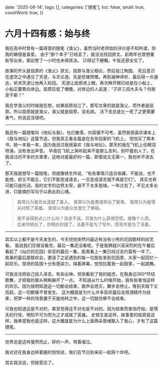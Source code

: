 
  date: '2025-06-14',
  tags: [],
  categories: ['随笔'],
  toc: false,
  small: true,
  countWord: true,
})

# 六月十四有感：始与终

我在高中时曾有一篇得意的随笔《渔父》，虽然当时老师给的评价是不知所谓，但我的确很是喜爱。
由于“那个本子”已经丢了，我没法找回原文。前两年也曾想重新写出来，案前憋了一小时也未得其法。
只得记下梗概，午饭还原全文了。

故事的开头是屈原的《渔父》原文，屈原与渔父相论，然后投江殉国。
死后意识在虚空之中遇见了天道，与天论道。先是悲痛愤慨，再到凝神谛听，最后得一点通达，祈求天道让他再入轮回。
天道让屈原闭上眼，再次睁开眼已经是在小船上，小船正要靠向岸边。屈原压低了帽檐，对岸边的人说道：“子非三闾大夫与？何故至于斯？”

我在学渔父的时候就在想，如果屈原投江了，那写文章的就是渔父，而作者是屈原。所以屈原就是渔父，渔父就是屈原，没毛病。
活下去总是比一死了之更需要勇气，你说这没错吧。

---

我还有一篇随笔叫《地坛与我》，也已散落，内容据不可考。虽然我很喜欢课本上《我与地坛》这篇节选，但我真正看全篇是在去年回家的飞机上。
悦悦买了两本书，她一本我一本，因为我说过我很喜欢《我与地坛》。那天的我在飞机上任眼泪喷涌，没有发出声音。
毕竟在飞机上哭听起来不是那么吉利，别吓着别人了。在我读过的不多的文章里，这绝对是最好的一篇，即便说文无第一，我也听不进去了。

那天我就想写一篇随笔，但就像铁生所说，“有些事情只适合收藏，不能说，也不能想，却又不能忘，它们不能变成语言，一旦变成语言就不再是它们”。
其实也有可能只是托词，我的文字的边界太窄，装不下太多思绪。一年过去了，不见太多长进，只能摘抄写句子以表此刻心绪。

> 我常以为是丑女造就了美人。
> 我常以为是愚氓举出了智者。
> 我常以为是懦夫衬照了英雄。
> 我常以为是众生度化了佛祖。

> 我不该得到点儿什么吗？没说不该。可我为什么获得恐慌，就像个人质。
> 后来你明白了，你明白你错了，活着不是为了写作，而写作是为了活着。

---

其实以上都不是今天发生的，今天悦悦突然问最近有没有小熊的花园那样的综艺看。
我说我们压根没看完，最后一集还没看呢。于是我俩就兴高采烈的在午餐后看起了《灿烂的花园》收官的最后一集，距离看上一集已经过去约莫有一年了。
故事的最后是联欢会，邀请了之前遇到的每一位朋友来到花园里，大家一起回忆一起欢乐。现场的氛围十分有感染力，隔着屏幕，悦悦拉着我一起鼓掌，一起跳舞。

可我没法把自己投入进去，有些出神。悦悦看到了我的疑虑，在我身边360°环绕歌舞，才把我的眉头稍稍展开了一点。
不知道从什么时候开始，我有些害怕这样的欢乐。因为我明知道这一切都会结束，歌声会熄灭，舞步会停止。等到天暗下又亮起，这一切都像不曾发生。
这大概就是为什么许多狂欢最后会用酒精作为结束，把梦一样的场景置于天旋地转之中，这一切就仿佛不会结束。

可我也知道这是不对的，甚至觉得这不对也是不对的。因为结束而害怕开始，是懦夫的行径，明知不可为而为之才成就了英雄。
史铁生是这样，故事里的屈原是这样，我希望我也是这样。这大概就是为什么上面两朵思绪飘入了我心，才有了这篇随笔。

---

世界总是这样戛然而止，砰的一声，带着啜泣。

我对还在我身边转着圈的悦悦说，我们在节日到来前一起搭个伴吧。

其实我没说，但她答应了。